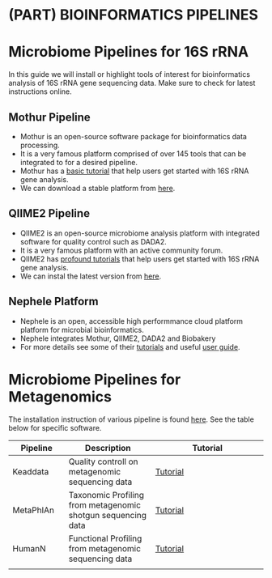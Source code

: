 # (PART) BIOINFORMATICS PIPELINES {-}

# Microbiome Pipelines for 16S rRNA {#bioinfo-16s}
In this guide we will install or highlight tools of interest for bioinformatics analysis of 16S rRNA gene sequencing data.  Make sure to check for latest instructions online.

## Mothur Pipeline
- Mothur is an open-source software package for bioinformatics data processing.
- It is a very famous platform comprised of over 145 tools that can be integrated to for a desired pipeline. 
- Mothur has a [basic tutorial](https://mothur.org/wiki/miseq_sop/) that help users get started with 16S rRNA gene analysis. 
- We can download a stable platform from [here](https://github.com/mothur/mothur/releases/).

## QIIME2 Pipeline
- QIIME2 is an open-source microbiome analysis platform with integrated software for quality control such as DADA2.
- It is a very famous platform with an active community forum. 
- QIIME2 has [profound tutorials](https://docs.qiime2.org/2022.2/tutorials/) that help users get started with 16S rRNA gene analysis. 
- We can instal the latest version from [here](https://docs.qiime2.org/2022.2/install/).


## Nephele Platform
- Nephele is an open, accessible high performmance cloud platform platform for microbial bioinformatics. 
- Nephele integrates Mothur, QIIME2, DADA2 and Biobakery
- For more details see some of their [tutorials](https://nephele.niaid.nih.gov/user_guide/) and useful [user guide](https://nephele.niaid.nih.gov/user_guide/).


# Microbiome Pipelines for Metagenomics {#bioinfo-metagenomics}
The installation instruction of various pipeline is found [here](https://github.com/biobakery/biobakery/wiki). See the table below for specific software.

| Pipeline | Description | Tutorial |
|-----------|-----------------|----------------------|
| Keaddata | Quality controll on metagenomic sequencing data | [Tutorial](https://github.com/biobakery/biobakery/wiki/kneaddata)  |
| MetaPhlAn | Taxonomic Profiling from metagenomic shotgun sequencing data| [Tutorial](https://github.com/biobakery/biobakery/wiki/metaphlan3)  |
| HumanN  | Functional Profiling from metagenomic sequencing data | [Tutorial](https://github.com/biobakery/biobakery/wiki/humann3)  |
||| 


